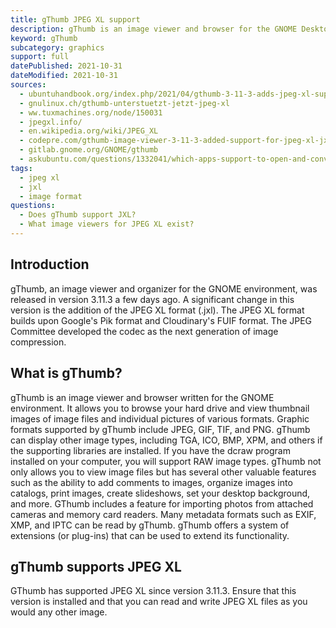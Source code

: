 ```yaml
---
title: gThumb JPEG XL support
description: gThumb is an image viewer and browser for the GNOME Desktop. Learn how to use JXL images within gThumb.
keyword: gThumb
subcategory: graphics
support: full
datePublished: 2021-10-31
dateModified: 2021-10-31
sources:
  - ubuntuhandbook.org/index.php/2021/04/gthumb-3-11-3-adds-jpeg-xl-support/
  - gnulinux.ch/gthumb-unterstuetzt-jetzt-jpeg-xl
  - ww.tuxmachines.org/node/150031
  - jpegxl.info/
  - en.wikipedia.org/wiki/JPEG_XL
  - codepre.com/gthumb-image-viewer-3-11-3-added-support-for-jpeg-xl-jxl-ubuntu-ppa.html
  - gitlab.gnome.org/GNOME/gthumb
  - askubuntu.com/questions/1332041/which-apps-support-to-open-and-convert-jpeg-xl-jxl-pictures
tags:
  - jpeg xl
  - jxl
  - image format
questions:
  - Does gThumb support JXL?
  - What image viewers for JPEG XL exist?
---
```


## Introduction

gThumb, an image viewer and organizer for the GNOME environment, was released in version 3.11.3 a few days ago. A significant change in this version is the addition of the JPEG XL format (.jxl). The JPEG XL format builds upon Google's Pik format and Cloudinary's FUIF format. The JPEG Committee developed the codec as the next generation of image compression.

## What is gThumb?

gThumb is an image viewer and browser written for the GNOME environment. It allows you to browse your hard drive and view thumbnail images of image files and individual pictures of various formats. Graphic formats supported by gThumb include JPEG, GIF, TIF, and PNG. gThumb can display other image types, including TGA, ICO, BMP, XPM, and others if the supporting libraries are installed. If you have the dcraw program installed on your computer, you will support RAW image types. gThumb not only allows you to view image files but has several other valuable features such as the ability to add comments to images, organize images into catalogs, print images, create slideshows, set your desktop background, and more. GThumb includes a feature for importing photos from attached cameras and memory card readers. Many metadata formats such as EXIF, XMP, and IPTC can be read by gThumb. gThumb offers a system of extensions (or plug-ins) that can be used to extend its functionality.

## gThumb supports JPEG XL

GThumb has supported JPEG XL since version 3.11.3. Ensure that this version is installed and that you can read and write JPEG XL files as you would any other image.
